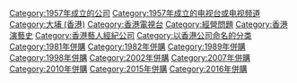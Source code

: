 {{Catnav|頁面分類|...|香港媒體|香港電視|香港電視台}}
{{Catnav|頁面分類|...|香港組織|香港公司|香港電視台}}
{{Catnav|頁面分類|...|香港經濟|香港公司|香港電視台}}

{{commonscat|Asia Television Limited}}
{{catmore}}

[[Category:1957年成立的公司|Category:1957年成立的公司]]
[[Category:1957年成立的电视台或电视频道|Category:1957年成立的电视台或电视频道]]
[[Category:大埔_(香港)|Category:大埔 (香港)]]
[[Category:香港電視台|Category:香港電視台]]
[[Category:經營問題|Category:經營問題]]
[[Category:香港演藝史|Category:香港演藝史]]
[[Category:香港藝人經紀公司|Category:香港藝人經紀公司]]
[[Category:以香港公司命名的分类|Category:以香港公司命名的分类]]
[[Category:1981年併購|Category:1981年併購]]
[[Category:1982年併購|Category:1982年併購]]
[[Category:1989年併購|Category:1989年併購]]
[[Category:1998年併購|Category:1998年併購]]
[[Category:2002年併購|Category:2002年併購]]
[[Category:2007年併購|Category:2007年併購]]
[[Category:2010年併購|Category:2010年併購]]
[[Category:2015年併購|Category:2015年併購]]
[[Category:2016年併購|Category:2016年併購]]